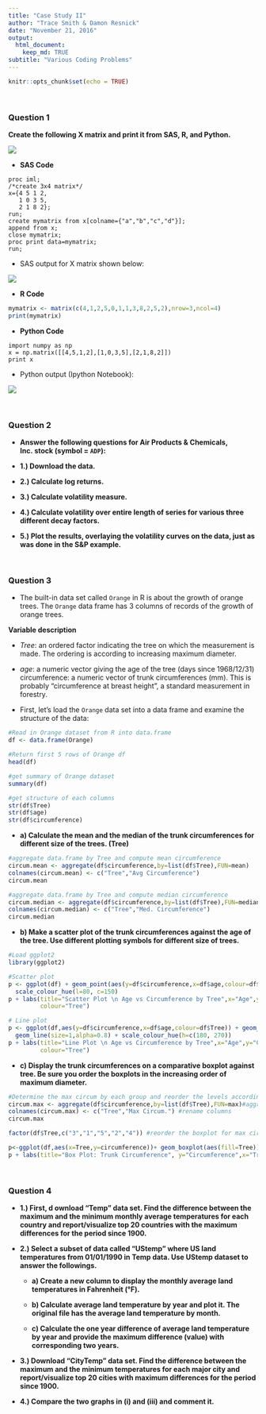 ```yaml
---
title: "Case Study II"
author: "Trace Smith & Damon Resnick"
date: "November 21, 2016"
output:
  html_document:
    keep_md: TRUE
subtitle: "Various Coding Problems"
---
```


```r
knitr::opts_chunk$set(echo = TRUE)
```

<br>

### Question 1

**Create the following X matrix and print it from SAS, R, and Python.**

![](https://udacity-github-sync-content.s3.amazonaws.com/_attachments/26272/1479788865/Screen_Shot_2016-11-21_at_10.27.27_PM.png)

- **SAS Code**

```{}
proc iml;
/*create 3x4 matrix*/
x={4 5 1 2,
   1 0 3 5,
   2 1 8 2};
run;
create mymatrix from x[colname={"a","b","c","d"}];
append from x;
close mymatrix;
proc print data=mymatrix;
run;
```

- SAS output for X matrix shown below:

![](https://udacity-github-sync-content.s3.amazonaws.com/_attachments/26272/1479789335/Screen_Shot_2016-11-21_at_10.35.22_PM.png)


- **R Code**

```r
mymatrix <- matrix(c(4,1,2,5,0,1,1,3,8,2,5,2),nrow=3,ncol=4)
print(mymatrix)
```

- **Python Code**

```{}
import numpy as np
x = np.matrix([[4,5,1,2],[1,0,3,5],[2,1,8,2]])
print x
```

 - Python output (Ipython Notebook):
 
 ![](https://udacity-github-sync-content.s3.amazonaws.com/_attachments/26272/1479789062/Screen_Shot_2016-11-21_at_10.30.42_PM.png)

<br>

### Question 2

- **Answer the following questions for Air Products & Chemicals, Inc. stock (symbol = `ADP`):**


- **1.) Download the data.**


- **2.) Calculate log returns.**


- **3.) Calculate volatility measure.**


- **4.) Calculate volatility over entire length of series for various three different decay factors.**


- **5.) Plot the results, overlaying the volatility curves on the data, just as was done in the S&P example.**

<br>

### Question 3

- The built-in data set called `Orange` in R is about the growth of orange trees. The `Orange` data frame has 3 columns of records of the growth of orange trees.

**Variable description**

- *Tree*: an ordered factor indicating the tree on which the measurement is made. The ordering  is according to increasing maximum diameter.

- *age*: a numeric vector giving the age of the tree (days since 1968/12/31) circumference: a numeric vector of trunk circumferences (mm). This is probably “circumference at breast height”, a standard measurement in forestry.

- First, let's load the `Orange` data set into a data frame and examine the structure of the data:
```r
#Read in Orange dataset from R into data.frame
df <- data.frame(Orange)
```

```r
#Return first 5 rows of Orange df
head(df)
```

```r
#get summary of Orange dataset
summary(df)
```

```r
#get structure of each columns
str(df$Tree)
str(df$age)
str(df$circumference)
```

- **a) Calculate the mean and the median of the trunk circumferences for different size of the trees. (Tree)**

```r
#aggregate data.frame by Tree and compute mean circumference
circum.mean <- aggregate(df$circumference,by=list(df$Tree),FUN=mean)
colnames(circum.mean) <- c("Tree","Avg Circumference")
circum.mean
```

```r
#aggregate data.frame by Tree and compute median circumference
circum.median <- aggregate(df$circumference,by=list(df$Tree),FUN=median)
colnames(circum.median) <- c("Tree","Med. Circumference")
circum.median
```

- **b) Make a scatter plot of the trunk circumferences against the age of the tree. Use different plotting symbols for different size of trees.**

```r
#Load ggplot2
library(ggplot2)

#Scatter plot 
p <- ggplot(df) + geom_point(aes(y=df$circumference,x=df$age,colour=df$Tree)) +
  scale_colour_hue(l=80, c=150)
p + labs(title="Scatter Plot \n Age vs Circumference by Tree",x="Age",y="Circumference",
         colour="Tree")
```

```r
# Line plot
p <- ggplot(df,aes(y=df$circumference,x=df$age,colour=df$Tree)) + geom_point() +
  geom_line(size=1,alpha=0.8) + scale_colour_hue(h=c(180, 270))
p + labs(title="Line Plot \n Age vs Circumference by Tree",x="Age",y="Circumference",
         colour="Tree")
```


- **c) Display the trunk circumferences on a comparative boxplot against tree. Be sure you order the boxplots in the increasing order of maximum diameter.**

```r
#Determine the max circum by each group and reorder the levels accordingly 
circum.max <- aggregate(df$circumference,by=list(df$Tree),FUN=max)#aggregate for max circum
colnames(circum.max) <- c("Tree","Max Circum.") #rename columns
circum.max
```

```r
factor(df$Tree,c("3","1","5","2","4")) #reorder the boxplot for max circum. by tree
```

```r
p<-ggplot(df,aes(x=Tree,y=circumference))+ geom_boxplot(aes(fill=Tree))# ggplot: boxplot 
p + labs(title="Box Plot: Trunk Circumference", y="Circumference",x="Tree")
```

<br>

### Question 4

- **1.)	First, d ownload “Temp” data set. Find the difference between the maximum and the minimum monthly average temperatures for each country and report/visualize top 20 countries with the maximum differences for the period since 1900.**


- **2.) Select a subset of data called “UStemp” where US land temperatures from 01/01/1990 in Temp data. Use UStemp dataset to answer the followings.**

  - **a) Create a new column to display the monthly average land temperatures in Fahrenheit (°F).**
  
  - **b) Calculate average land temperature by year and plot it. The original file has the average land temperature by month.** 
  
  - **c) Calculate the one year difference of average land temperature by year and provide the maximum difference (value) with corresponding two years.**


- **3.) Download “CityTemp” data set. Find the difference between the maximum and the minimum temperatures for each major city and report/visualize top 20 cities with maximum differences for the period since 1900.**

- **4.) Compare the two graphs in (i) and (iii)  and comment it.**







